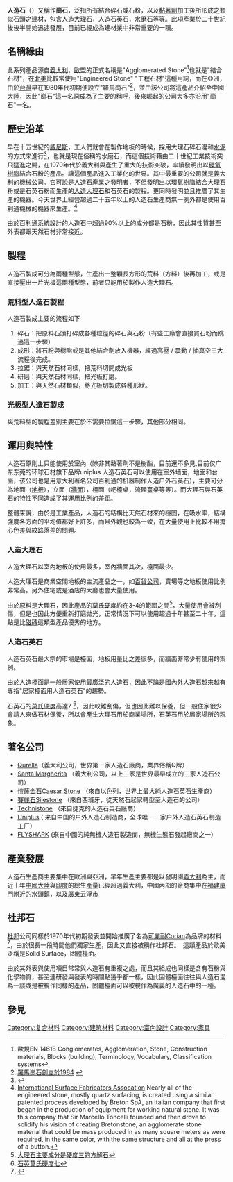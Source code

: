 {{Advert|time=2018-06-09T02:58:43+00:00}}
'''人造石'''（{{Lang-en|Engineered Stone、Agglomerated Stone或Artificial Stone}}）又稱作'''崗石'''，泛指所有結合碎石或石粉，以及[[黏著劑|黏著劑]]加工後所形成之類似石頭之[[建材|建材]]，包含人造[[大理石|大理石]]，人造[[石英|石英]]石，[[水磨石|水磨石]]等等。此項產業於二十世紀後後半開始迅速發展，目前已經成為建材業中非常重要的一環。

==名稱緣由==
此系列產品源自[[義大利|義大利]]，[[歐盟|歐盟]]的正式名稱是"Agglomerated Stone"<ref>歐規EN 14618 Conglomerates, Agglomeration, Stone, Construction materials, Blocks (building), Terminology, Vocabulary, Classification systems</ref>也就是"結合石材"，在[[北美|北美]]比較常使用"Engineered Stone" "工程石材"這種用詞，而在亞洲，由於[[台灣|台灣]]早在1980年代初期便設立"羅馬崗石"<ref>[http://www.romastone.com.tw/about_02.php 羅馬崗石創立於1984] {{webarchive|url=https://web.archive.org/web/20141221022622/http://www.romastone.com.tw/about_02.php |date=2014-12-21 }}</ref>，並由該公司將這產品介紹至中國大陸，因此"崗石"這一名詞成為了主要的稱呼，後來崛起的公司大多亦沿用"崗石"一名。

==歷史沿革==

早在十五世紀的[[威尼斯|威尼斯]]，工人們就會在製作地板的時候，採用大理石碎石混和[[水泥|水泥]]的方式來進行<ref>{{Cite web |url=http://www.ncterrazzo.com/terrazzo-past-and-present-the-history-of-terrazzo/ |title=美國中北水磨石協會　水磨石的歷史 |access-date=2014-12-18 |archive-date=2019-09-13 |archive-url=https://web.archive.org/web/20190913002624/http://www.ncterrazzo.com/terrazzo-past-and-present-the-history-of-terrazzo/ |dead-url=no }}</ref>，也就是現在俗稱的水磨石，而這個技術藉由二十世紀工業技術突飛猛進之賜，在1970年代於義大利與產生了重大的技術突破，率續發明出以[[環氧樹脂|環氧樹脂]]結合石粉的產品。讓這個產品進入工業化的世界。其中最重要的公司就是義大利的機械公司{{link-en|Breton|Breton (company)}}。它可說是人造石產業之發明者，不但發明出以[[環氧樹脂|環氧樹脂]]結合大理石粉或是石英石粉而生產的[[人造大理石|人造大理石]]和石英石的製程。更同時發明並且推廣了其生產的機器。今天世界上經營超過二十五年以上的人造石生產商無一例外都是使用百利通機械的機器來生產。<ref>[http://www.isfanow.org/news/articles-issues/history-of-engineered-stone.html International Surface Fabricators Assocation] {{webarchive|url=https://web.archive.org/web/20141216091910/http://www.isfanow.org/news/articles-issues/history-of-engineered-stone.html |date=2014-12-16 }}Nearly all of the engineered stone, mostly quartz surfacing, is created using a similar patented process developed by Breton SpA, an Italian company that first began in the production of equipment for working natural stone. It was this company that Sir Marcello Toncelli founded and then drove to solidify his vision of creating Bretonstone, an agglomerate stone material that could be mass produced in as many square meters as were required, in the same color, with the same structure and all at the press of a button.</ref>

由於百利通系統設計的人造石中超過90%以上的成分都是石粉，因此其性質甚至外表都跟天然石材非常接近。

==製程==
人造石製成可分為兩種型態，生產出一整顆長方形的荒料（方料）後再加工，或是直接壓出一片光板這兩種型態，前者只能用於製作人造大理石。
===荒料型人造石製程===

人造石製成主要的流程如下

# 碎石：把原料石頭打碎成各種粒徑的碎石與石粉（有些工廠會直接買石粉而跳過這一步驟）
# 成形：將石粉與樹酯或是其他結合劑放入機器，經過高壓 / 震動 / 抽真空三大流程後完成。
# 拉鋸：與天然石材同樣，把荒料切開成光板
# 研磨：與天然石材同樣，把光板打磨。
# 加工：與天然石材類似，將光板切製成各種形狀。

===光板型人造石製成===
與荒料型的製程差別主要在於不需要拉鋸這一步驟，其他部分相同。
 

==運用與特性==
人造石原則上只能使用於室內（除非其黏著劑不是樹酯，目前還不多見,目前仅广东东莞的环球石材旗下品牌uniplus 人造石英石可以使用在室外墙面，地面和台面，该公司也是用意大利著名公司百利通的机器制作人造户外石英石），主要可分為地面（[[地板|地板]]），立面（[[牆面|牆面]]），檯面（吧檯桌，流理臺桌等等）。而大理石與石英石的特性不同造成了其運用比例的差距。
 
整體來說，由於是工業產品，人造石的結構比天然石材來的穩固，在吸水率，結構強度各方面的平均值都好上許多，而且外觀也較為一致，在大量使用上比較不用擔心色差與紋路落差的問題。

===人造大理石===
人造大理石以室內地板的使用最多，室內牆面其次，檯面最少。 

人造大理石是商業空間地板的主流產品之一，如[[百貨公司|百貨公司]]，賣場等之地板使用比例非常高。另外住宅或是酒店的大廳也會大量使用。

由於原料是大理石，因此產品的[[莫氏硬度|莫氏硬度]]約在3-4的範圍之間<ref>[[:摩氏硬度|大理石主要成分是硬度三的方解石]]</ref>，大量使用會被刮傷，但是也因此方便重新打磨拋光，正常情況下可以使用超過十年甚至二十年，這點是比[[磁磚|磁磚]]這類型產品優秀的地方。

===人造石英石===
人造石英石最大宗的市場是檯面，地板用量比之差很多，而牆面非常少有使用的案例。

由於人造檯面是一般居家使用最廣泛的人造石，因此不論是國內外人造石越來越有專指"居家檯面用人造石英石"的趨勢。

石英石的[[莫氏硬度|莫氏硬度]]高達7 <ref> [[:摩氏硬度|石英莫氏硬度七]]</ref>，因此較難刮傷，但也因此難以保養，但一般住家很少會請人來做石材保養，所以會產生大理石用於商業場所，石英石用於居家場所的現象。

==著名公司==
* [https://web.archive.org/web/20141218092545/http://www.quarella.com/web/?lang=zh Qurella]（義大利公司，世界第一家人造石廠商，業界俗稱Q牌）
* [http://www.santamargherita.net/ Santa Margherita] {{Wayback|url=http://www.santamargherita.net/ |date=20210117133311 }}（義大利公司，以上三家是世界最早成立的三家人造石公司）
* [http://www.caesarstone.com/ 愷薩金石Caesar Stone] {{Wayback|url=http://www.caesarstone.com/ |date=20181207221013 }}（來自以色列，世界上最大純人造石英石生產商）
* [http://www.silestone.com/ 賽麗石Silestone] {{Wayback|url=http://www.silestone.com/ |date=20210308174524 }}（來自西班牙，從天然石起家轉型至人造石的公司）
* [http://www.technistone.com/ Technistone] {{Wayback|url=http://www.technistone.com/ |date=20210310033929 }}（來自捷克的人造石英石廠商）
* [http://www.uniplus.cc/ Uniplus] {{Wayback|url=http://www.uniplus.cc/ |date=20201020062123 }} ( 来自中国的户外人造石制造商，全球唯一一家户外人造石英石制造工厂）
* [http://www.fsstsy.com/ FLYSHARK] {{Wayback|url=http://www.fsstsy.com/ |date=20210711061646 }} (來自中國的純無機人造石製造商，無機生態石發起廠商之一）

==產業發展==
人造石生產商主要集中在歐洲與亞洲，早年生產主要都是以發明國[[義大利|義大利]]為主，而近十年[[中國大陸|中國大陸]]與[[印度|印度]]的總生產量已經超過義大利，中國內部的廠商集中在[[福建|福建]][[廈門|廈門]]附近的[[:水头镇_(南安市)|水頭鎮]]，以及[[廣東云浮市|廣東云浮市]]

==杜邦石==
{{See also|可麗耐}}
[[杜邦|杜邦]]公司同樣於1970年代初期發表並開始推廣了名為[[可麗耐|可麗耐]]Corian為品牌的材料<ref>{{Cite web |url=https://www.youtube.com/watch?v=-Dx56Q3fW1Q |title=杜邦Corian歷史介紹 |access-date=2014-12-18 |archive-date=2016-03-06 |archive-url=https://web.archive.org/web/20160306205301/https://www.youtube.com/watch?v=-Dx56Q3fW1Q |dead-url=no }}</ref>，由於很長一段時間他們獨家生產，因此又直接被稱作杜邦石。　這類產品於歐美泛稱是Solid Surface，固體檯面。

由於其外表與使用項目常常與人造石有重複之處，而且其組成也同樣是含有石粉與化學物質，甚至連研發與發表的時間點幾乎都一樣，因此固體檯面往往與人造石混為一談或是被視作同樣的產品，固體檯面可以被視作為廣義的人造石中的一種{{Fact|，但是其本質是化工產品，而人造石主要還是石材產品|time=2016-11-24T14:53:19+00:00}}。

==參見==

[[Category:复合材料|Category:复合材料]]
[[Category:建筑材料|Category:建筑材料]]
[[Category:室內設計|Category:室內設計]]
[[Category:家具|Category:家具]]